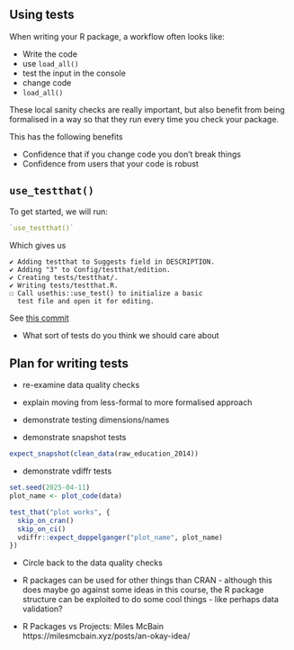 ## Using tests

When writing your R package, a workflow often looks like:

- Write the code
- use `load_all()`
- test the input in the console
- change code
- `load_all()`

These local sanity checks are really important, but also benefit from being formalised in a way so that they run every time you check your package.

This has the following benefits

- Confidence that if you change code you don't break things
- Confidence from users that your code is robust

## `use_testthat()`

To get started, we will run:

```r
`use_testthat()`
```

Which gives us

```
✔ Adding testthat to Suggests field in DESCRIPTION.
✔ Adding "3" to Config/testthat/edition.
✔ Creating tests/testthat/.
✔ Writing tests/testthat.R.
☐ Call usethis::use_test() to initialize a basic
  test file and open it for editing.
```

See [this commit](https://github.com/njtierney/learned/pull/2/commits/e4e1fbcab9fd3ace8ed322e0a5774a8870c5e16b)

::: {.callout-tip title="Your Turn"}
- What sort of tests do you think we should care about
:::

## Plan for writing tests

- re-examine data quality checks
- explain moving from less-formal to more formalised approach

- demonstrate testing dimensions/names

- demonstrate snapshot tests

```r
expect_snapshot(clean_data(raw_education_2014))
```

- demonstrate vdiffr tests

```r
set.seed(2025-04-11)
plot_name <- plot_code(data)

test_that("plot works", {
  skip_on_cran()
  skip_on_ci()
  vdiffr::expect_doppelganger("plot_name", plot_name)
})
```


- Circle back to the data quality checks

- R packages can be used for other things than CRAN - although this does maybe go against some ideas in this course, the R package structure can be exploited to do some cool things - like perhaps data validation?



- R Packages vs Projects: Miles McBain https://milesmcbain.xyz/posts/an-okay-idea/
